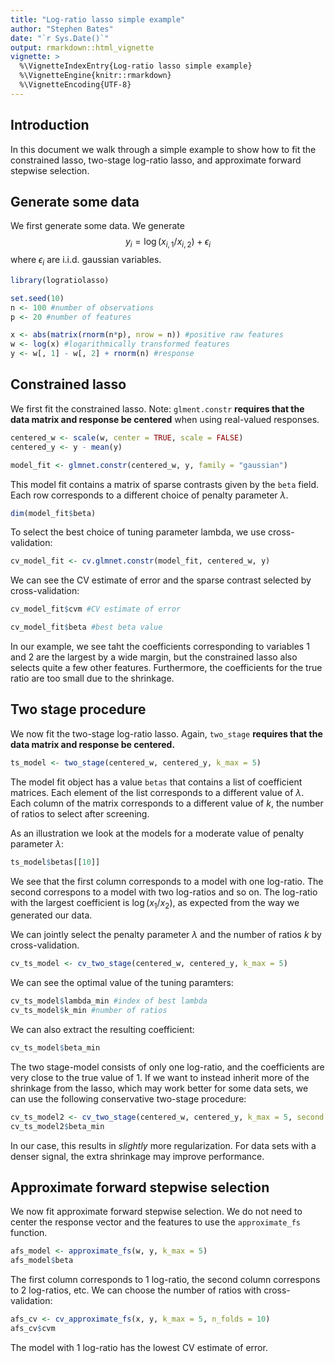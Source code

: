 ```yaml
---
title: "Log-ratio lasso simple example"
author: "Stephen Bates"
date: "`r Sys.Date()`"
output: rmarkdown::html_vignette
vignette: >
  %\VignetteIndexEntry{Log-ratio lasso simple example}
  %\VignetteEngine{knitr::rmarkdown}
  %\VignetteEncoding{UTF-8}
---
```


## Introduction

In this document we walk through a simple example to show how to fit the constrained lasso, two-stage log-ratio lasso, and approximate forward stepwise selection.

## Generate some data

We first generate some data.  We generate
$$
y_i = \log(x_{i,1} / x_{i,2}) + \epsilon_i
$$
where $\epsilon_i$ are i.i.d. gaussian variables.


```r
library(logratiolasso)

set.seed(10)
n <- 100 #number of observations
p <- 20 #number of features

x <- abs(matrix(rnorm(n*p), nrow = n)) #positive raw features
w <- log(x) #logarithmically transformed features
y <- w[, 1] - w[, 2] + rnorm(n) #response
```

## Constrained lasso

We first fit the constrained lasso.  Note: `glment.constr` **requires that the data matrix and response be centered** when using real-valued responses.

```r
centered_w <- scale(w, center = TRUE, scale = FALSE)
centered_y <- y - mean(y)

model_fit <- glmnet.constr(centered_w, y, family = "gaussian")
```

This model fit contains a matrix of sparse contrasts given by the `beta` field.  Each
row corresponds to a different choice of penalty parameter $\lambda$.

```r
dim(model_fit$beta)
```

To select the best choice of tuning parameter lambda, we use cross-validation:

```r
cv_model_fit <- cv.glmnet.constr(model_fit, centered_w, y)
```

We can see the CV estimate of error and the sparse contrast selected by cross-validation:

```r
cv_model_fit$cvm #CV estimate of error
```

```r
cv_model_fit$beta #best beta value
```

In our example, we see taht the coefficients corresponding to variables 1 and 2 are the largest by a wide margin, but the constrained lasso also selects quite a few other features.  Furthermore, the coefficients for the true ratio are too small due to the shrinkage.

## Two stage procedure

We now fit the two-stage log-ratio lasso.  Again, `two_stage` **requires that the data matrix and response be centered.**

```r
ts_model <- two_stage(centered_w, centered_y, k_max = 5)
```

The model fit object has a value `betas` that contains a list of coefficient matrices.  Each element of the list corresponds to a different value of $\lambda$.  Each column of the matrix corresponds to a different value of $k$, the number of ratios to select after screening.

As an illustration we look at the models for a moderate value of penalty parameter $\lambda$:

```r
ts_model$betas[[10]]
```

We see that the first column corresponds to a model with one log-ratio.  The second correspons to a model with two log-ratios and so on.  The log-ratio with the largest coefficient is $\log(x_1 / x_2)$, as expected from the way we generated our data.

We can jointly select the penalty parameter $\lambda$ and the number of ratios $k$ by cross-validation.

```r
cv_ts_model <- cv_two_stage(centered_w, centered_y, k_max = 5)
```

We can see the optimal value of the tuning paramters:

```r
cv_ts_model$lambda_min #index of best lambda
cv_ts_model$k_min #number of ratios
```

We can also extract the resulting coefficient:

```r
cv_ts_model$beta_min
```

The two stage-model consists of only one log-ratio, and the coefficients are very close to the true value of 1.  If we want to instead inherit more of the shrinkage from the lasso, which may work better for some data sets, we can use the following conservative two-stage procedure:

```r
cv_ts_model2 <- cv_two_stage(centered_w, centered_y, k_max = 5, second.stage = "yhat")
cv_ts_model2$beta_min
```

In our case, this results in *slightly* more regularization.  For data sets with a denser signal, the extra shrinkage may improve performance.

## Approximate forward stepwise selection

We now fit approximate forward stepwise selection.  We do not need to center the response vector and the features to use the `approximate_fs` function.

```r
afs_model <- approximate_fs(w, y, k_max = 5)
afs_model$beta
```

The first column corresponds to 1 log-ratio, the second column correspons to 2 log-ratios, etc.  We can choose the number of ratios with cross-validation:

```r
afs_cv <- cv_approximate_fs(x, y, k_max = 5, n_folds = 10)
afs_cv$cvm
```

The model with 1 log-ratio has the lowest CV estimate of error.
